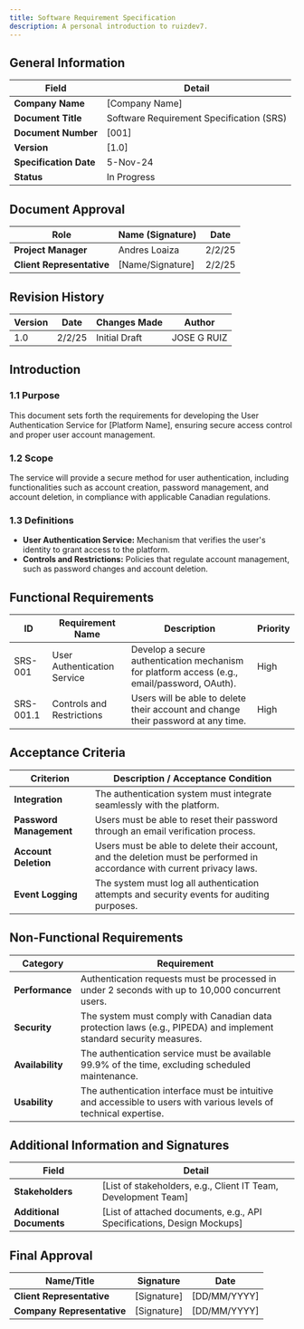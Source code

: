 ```yaml
---
title: Software Requirement Specification
description: A personal introduction to ruizdev7.
---
```


## General Information

| Field              | Detail                          |
|-------------------|--------------------------------|
| **Company Name**  | [Company Name]                |
| **Document Title** | Software Requirement Specification (SRS) |
| **Document Number** | [001]                          |
| **Version**       | [1.0]                           |
| **Specification Date** | 5-Nov-24                   |
| **Status**        | In Progress                    |

## Document Approval

| Role               | Name (Signature) | Date     |
|--------------------|-----------------|---------|
| **Project Manager** | Andres Loaiza   | 2/2/25  |
| **Client Representative** | [Name/Signature] | 2/2/25  |

## Revision History

| Version | Date   | Changes Made  | Author         |
|---------|--------|--------------|---------------|
| 1.0     | 2/2/25 | Initial Draft | JOSE G RUIZ  |

## Introduction

### 1.1 Purpose
This document sets forth the requirements for developing the User Authentication Service for [Platform Name], ensuring secure access control and proper user account management.

### 1.2 Scope
The service will provide a secure method for user authentication, including functionalities such as account creation, password management, and account deletion, in compliance with applicable Canadian regulations.

### 1.3 Definitions
- **User Authentication Service:** Mechanism that verifies the user's identity to grant access to the platform.
- **Controls and Restrictions:** Policies that regulate account management, such as password changes and account deletion.

## Functional Requirements

| ID        | Requirement Name            | Description                                           | Priority |
|-----------|-----------------------------|-------------------------------------------------------|----------|
| SRS-001   | User Authentication Service | Develop a secure authentication mechanism for platform access (e.g., email/password, OAuth). | High     |
| SRS-001.1 | Controls and Restrictions   | Users will be able to delete their account and change their password at any time. | High     |

## Acceptance Criteria

| Criterion           | Description / Acceptance Condition |
|---------------------|----------------------------------|
| **Integration**     | The authentication system must integrate seamlessly with the platform. |
| **Password Management** | Users must be able to reset their password through an email verification process. |
| **Account Deletion** | Users must be able to delete their account, and the deletion must be performed in accordance with current privacy laws. |
| **Event Logging**   | The system must log all authentication attempts and security events for auditing purposes. |

## Non-Functional Requirements

| Category     | Requirement |
|-------------|-------------|
| **Performance** | Authentication requests must be processed in under 2 seconds with up to 10,000 concurrent users. |
| **Security**    | The system must comply with Canadian data protection laws (e.g., PIPEDA) and implement standard security measures. |
| **Availability** | The authentication service must be available 99.9% of the time, excluding scheduled maintenance. |
| **Usability**   | The authentication interface must be intuitive and accessible to users with various levels of technical expertise. |

## Additional Information and Signatures

| Field        | Detail |
|-------------|--------|
| **Stakeholders** | [List of stakeholders, e.g., Client IT Team, Development Team] |
| **Additional Documents** | [List of attached documents, e.g., API Specifications, Design Mockups] |

## Final Approval

| Name/Title            | Signature     | Date       |
|----------------------|--------------|-----------|
| **Client Representative** | [Signature]  | [DD/MM/YYYY] |
| **Company Representative** | [Signature]  | [DD/MM/YYYY] |